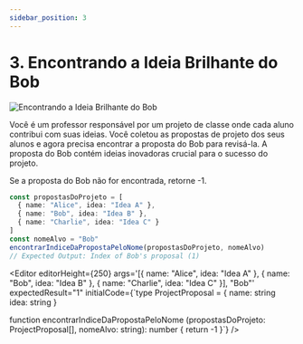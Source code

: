 ```yaml
---
sidebar_position: 3
---
```



# 3. Encontrando a Ideia Brilhante do Bob

![Encontrando a Ideia Brilhante do Bob](./img/1-1-3.png)

Você é um professor responsável por um projeto de classe onde cada aluno contribui com suas ideias. Você coletou as
propostas de projeto dos seus alunos e agora precisa encontrar a proposta do Bob para revisá-la. A proposta do Bob
contém ideias inovadoras crucial para o sucesso do projeto.

Se a proposta do Bob não for encontrada, retorne -1.

```typescript
const propostasDoProjeto = [
  { name: "Alice", idea: "Idea A" },
  { name: "Bob", idea: "Idea B" },
  { name: "Charlie", idea: "Idea C" }
]
const nomeAlvo = "Bob"
encontrarIndiceDaPropostaPeloNome(propostasDoProjeto, nomeAlvo)
// Expected Output: Index of Bob's proposal (1)
```

<Editor
  editorHeight={250}
  args='[{ name: "Alice", idea: "Idea A" }, { name: "Bob", idea: "Idea B" }, { name: "Charlie", idea: "Idea C" }], "Bob"'
  expectedResult="1"
  initialCode={`type ProjectProposal = {
  name: string
  idea: string
}

function encontrarIndiceDaPropostaPeloNome (propostasDoProjeto: ProjectProposal[], nomeAlvo: string): number {
  return -1
}`} />
